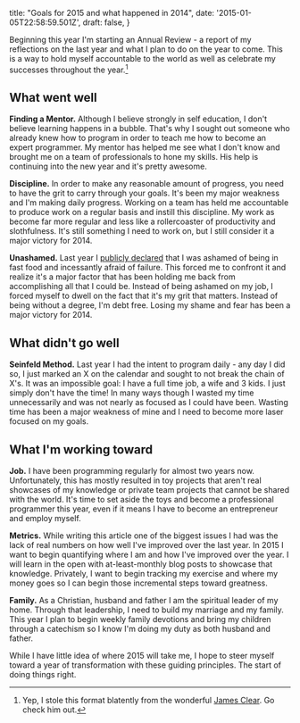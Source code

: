   title: "Goals for 2015 and what happened in 2014",
  date: '2015-01-05T22:58:59.501Z',
  draft: false,
}

Beginning this year I'm starting an Annual Review - a report of my reflections on the last year and what I plan to do on the year to come. This is a way to hold myself accountable to the world as well as celebrate my successes throughout the year.<!--more-->[^1]


## What went well

**Finding a Mentor.** Although I believe strongly in self education, I don't believe learning happens in a bubble. That's why I sought out someone who already knew how to program in order to teach me how to become an expert programmer. My mentor has helped me see what I don't know and brought me on a team of professionals to hone my skills. His help is continuing into the new year and it's pretty awesome.

**Discipline.** In order to make any reasonable amount of progress, you need to have the grit to carry through your goals. It's been my major weakness and I'm making daily progress. Working on a team has held me accountable to produce work on a regular basis and instill this discipline. My work as become far more regular and less like a rollercoaster of productivity and slothfulness. It's still something I need to work on, but I still consider it a major victory for 2014.

**Unashamed.** Last year I [publicly declared](http://donniewest.com/i-want-to-code/) that I was ashamed of being in fast food and incessantly afraid of failure. This forced me to confront it and realize it's a major factor that has been holding me back from accomplishing all that I could be. Instead of being ashamed on my job, I forced myself to dwell on the fact that it's my grit that matters. Instead of being without a degree, I'm debt free. Losing my shame and fear has been a major victory for 2014.


## What didn't go well

**Seinfeld Method.** Last year I had the intent to program daily - any day I did so, I just marked an X on the calendar and sought to not break the chain of X's. It was an impossible goal: I have a full time job, a wife and 3 kids. I just simply don't have the time! In many ways though I wasted my time unnecessarily and was not nearly as focused as I could have been. Wasting time has been a major weakness of mine and I need to become more laser focused on my goals.

## What I'm working toward

**Job.** I have been programming regularly for almost two years now. Unfortunately, this has mostly resulted in toy projects that aren't real showcases of my knowledge or private team projects that cannot be shared with the world. It's time to set aside the toys and become a professional programmer this year, even if it means I have to become an entrepreneur and employ myself.

**Metrics.** While writing this article one of the biggest issues I had was the lack of real numbers on how well I've improved over the last year. In 2015 I want to begin quantifying where I am and how I've improved over the year. I will learn in the open with at-least-monthly blog posts to showcase that knowledge. Privately, I want to begin tracking my exercise and where my money goes so I can begin those incremental steps toward greatness.

**Family.** As a Christian, husband and father I am the spiritual leader of my home. Through that leadership, I need to build my marriage and my family. This year I plan to begin weekly family devotions and bring my children through a catechism so I know I'm doing my duty as both husband and father.


While I have little idea of where 2015 will take me, I hope to steer myself toward a year of transformation with these guiding principles. The start of doing things right.

[^1]: Yep, I stole this format blatently from the wonderful [James Clear](http://jamesclear.com/2014-annual-review). Go check him out.
